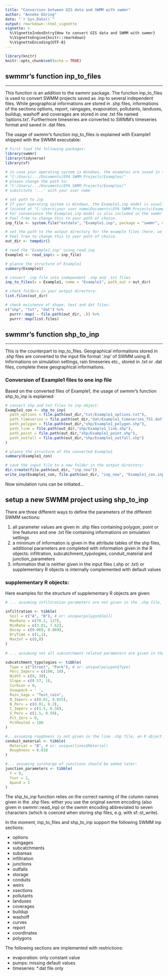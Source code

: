 ```yaml
---
title: "Conversion between GIS data and SWMM with swmmr"
author: "Anneke Döring"
date: "`r Sys.Date()`"
output: rmarkdown::html_vignette
vignette: >
  %\VignetteIndexEntry{How to convert GIS data and SWMM with swmmr}
  %\VignetteEngine{knitr::rmarkdown}
  %\VignetteEncoding{UTF-8}
---
```


```r
library(knitr)
knitr::opts_chunk$set(echo = TRUE)
```

## swmmr's function inp_to_files

-----

This function is an addition to the swmmr package. The function inp_to_files is used to convert SWMM projects saved as .inp to several independent files. While geographical informations are stored in .shp files, informations of the sections options, report, raingages, evaporation, pollutants, landuses, buildup, washoff and coverages are stored in one .txt file named 'options.txt'. Furthermore timeseries are converted to SWMM's timeseries format and saved in .dat files.

The usage of swmmr's function inp_to_files is explained with Example1 shipped with the SWMM executable:

```r
# First load the following packages:
library(swmmr)
library(tidyverse)
library(sf)
```

```r
# in case your operating system is Windows, the examples are saved in the following directory:
# "C:/Users/.../Documents/EPA SWMM Projects/Examples/"
# please change the path to:
# "C:/Users/.../Documents/EPA_SWMM_Projects/Examples/"
# substitute '...' with your user name
``` 

```r
# set path to inp
# If your operating system is Windows, the Example1.inp model is usually 
# located at "C:\Users\your user name\Documents\EPA SWMM Projects\Examples".
# For convenience the Example1.inp model is also included in the swmmr package.
# Feel free to change this to your path of choice.
inp_file <- system.file("extdata", "Example1.inp", package = "swmmr", mustWork = TRUE)
```

```r
# set the path to the output directory for the example files (here, we use a temp directory)
# Feel free to change this to your path of choice. 
out_dir <- tempdir()
```

```r
# read the "Example1.inp" using read_inp
Example1 <- read_inp(x = inp_file)

# glance the structure of Example1
summary(Example1)

# convert .inp file into independent .shp and .txt files
inp_to_files(x = Example1, name = "Example1", path_out = out_dir)

# check folders in your output directory:
list.files(out_dir)

# check existence of shape, text and dat files:
c("shp", "txt", "dat") %>% 
  purrr::map( ~ file.path(out_dir, .)) %>% 
  purrr::map(list.files)

```

## swmmr's function shp_to_inp

-----

This is the counterpart to inp_to_files. Geographical informations stored in .shp files are converted to the input file format '.inp' of SWMM using R. Informations on simulation settings, rain timeseries etc., stored in .txt or .dat files, complete these geographical informations. 

### Conversion of Example1 files to one inp file

Based on the converted files of Example1, the usage of swmmr's function shp_to_inp is explained:

```r
# convert shp and txt files to inp object:
Example1_con <- shp_to_inp(
  path_options = file.path(out_dir,"txt/Example1_options.txt"),
  path_timeseries = file.path(out_dir,"dat/Example1_timeseries_TS1.dat"),
  path_polygon = file.path(out_dir,"shp/Example1_polygon.shp"),
  path_line = file.path(out_dir,"shp/Example1_link.shp"),
  path_point = file.path(out_dir,"shp/Example1_point.shp"),
  path_outfall = file.path(out_dir,"shp/Example1_outfall.shp")
)

# glance the structure of the converted Example1
summary(Example1_con)

# save the input file to a new folder in the output directory:
dir.create(file.path(out_dir, "inp_new"))
write_inp(Example1_con, file.path(out_dir, "inp_new", "Example1_con.inp"))
```

Now simulation runs can be initiated...


## setup a new SWMM project using shp_to_inp

There are three different ways to define the parameters of the different SWMM sections: 

1. all parameter values are given in .shp files containing polygon, point or line features and one .txt file containing informations on simulation settings
2. a minimum of information is given in the attribute tables of the shp files, additional parameters are completed with information given in the R objects: infiltration, subcatchment_typologies, conduit_material and junction_parameters
3. information that is neither given in the input files (.shp or .txt) or supplementary R objects is internally complemented with default values

### supplementary R objects:
Here examples for the structure of supplementary R objects are given:

```r
# ... assuming infiltration parameters are not given in the .shp file, an R object (tibble or data.frame) called infiltration can be added. Additionally a column 'Soil' must be added to polygon shp file.

infiltration <- tibble(
  Soil = c("A", "B"), # or: unique(polygon$Soil)
  MaxRate = c(76.2, 127), 
  MinRate = c(3.81, 7.62),
  Decay = c(0.069, 0.069),
  DryTime = c(1,1),
  MaxInf = c(0,0)
)
  
# ... assuming not all subcatchment related parameters are given in the polygon .shp-file, an R object (tibble or data.frame) called subcatchment_typologies can be added. Additionally a column 'Type' must be added to the polygon .shp file. 

subcatchment_typologies <- tibble(
  Type = c("Street", "Park"), # or: unique(polygon$Type)
  Perc_Imperv = c(100, 10),
  Width = c(9, 30),
  Slope = c(0.57, 1),
  CurbLen = 0,
  Snowpack = ' ',
  Rain_Gage = "Test_rain",
  N_Imperv = c(0.01, 0.025),
  N_Perv = c(0.01, 0.2),
  S_Imperv = c(1.5, 0.58),
  S_Perv = c(1.5, 0.58),
  Pct_Zero = 0,
  PctRouted = 100
)

#...assuming roughness is not given in the line .shp file, an R object (tibble or data.frame) called conduit_material can be added. Additionally a column 'Material' must be added to the line .shp file
conduit_material <- tibble(
  Material = "B", # or: unique(lines$Material)
  Roughness = 0.018
)

#... assuming surcharge of junctions should be added later:
junction_parameters <- tibble(
  Y = 0,
  Ysur = 1,
  Apond = 1
)

```

The shp_to_inp function relies on the correct naming of the column names given in the .shp files: either you use the original swmm encoding (also given in swmmr::read_inp) or the swmm encoding abbreviated to seven characters (which is coerced when storing shp files, e.g. with sf::st_write).

In the moment, inp_to_files and shp_to_inp support the following SWMM inp sections:

- options
- raingages
- subcatchments
- subareas
- infiltration
- junctions
- outfalls
- storage
- conduits
- weirs
- xsections
- pollutants
- landuses
- coverages
- buildup
- washoff
- curves
- report
- coordinates
- polygons

The following sections are implemented with restrictions:

- evaporation: only constant value
- pumps: missing default values
- timeseries: *.dat file only
